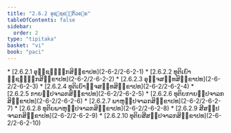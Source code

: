 ```yaml
---
title: "2.6.2 ອຸຊ຺ຊຄ຺ຆິກວຄ຺ຄ"
tableOfContents: false
sidebar:
  order: 2
type: "tipitaka"
basket: "vi"
book: "paci"
---
```



<DynamicBreadcrumb />



<TableOfContents book="paci" section="2.6.2">
* [2.6.2.1 ອຸຊ຺ຊຄ຺ຆິກສິກ຺ຂາປທ](2-6-2/2-6-2-1)
* [2.6.2.2 ທຸຕິເຍົາຊ຺ຊຄ຺ຆິກສິກ຺ຂາປທ](2-6-2/2-6-2-2)
* [2.6.2.3 ອຸຈ຺ຈສທ຺ທສິກ຺ຂາປທ](2-6-2/2-6-2-3)
* [2.6.2.4 ທຸຕິເຍົາຈ຺ຈສທ຺ທສິກ຺ຂາປທ](2-6-2/2-6-2-4)
* [2.6.2.5 ກາຍປ຺ປຈາລກສິກ຺ຂາປທ](2-6-2/2-6-2-5)
* [2.6.2.6 ທຸຕິຍກາຍປ຺ປຈາລກສິກ຺ຂາປທ](2-6-2/2-6-2-6)
* [2.6.2.7 ພາຫຸປ຺ປຈາລກສິກ຺ຂາປທ](2-6-2/2-6-2-7)
* [2.6.2.8 ທຸຕິຍພາຫຸປ຺ປຈາລກສິກ຺ຂາປທ](2-6-2/2-6-2-8)
* [2.6.2.9 ສີສປ຺ປຈາລກສິກ຺ຂາປທ](2-6-2/2-6-2-9)
* [2.6.2.10 ທຸຕິຍສີສປ຺ປຈາລກສິກ຺ຂາປທ](2-6-2/2-6-2-10)
</TableOfContents>
